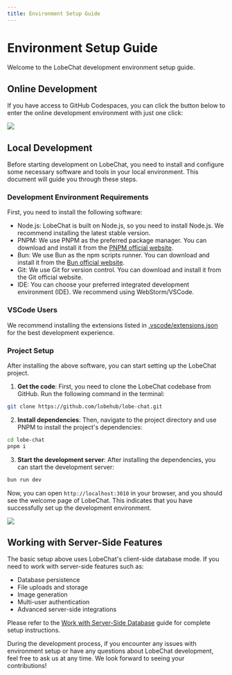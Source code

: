 ```yaml
---
title: Environment Setup Guide
---
```


# Environment Setup Guide

Welcome to the LobeChat development environment setup guide.

## Online Development

If you have access to GitHub Codespaces, you can click the button below to enter the online development environment with just one click:

[![][codespaces-shield]][codespaces-link]

## Local Development

Before starting development on LobeChat, you need to install and configure some necessary software and tools in your local environment. This document will guide you through these steps.

### Development Environment Requirements

First, you need to install the following software:

- Node.js: LobeChat is built on Node.js, so you need to install Node.js. We recommend installing the latest stable version.
- PNPM: We use PNPM as the preferred package manager. You can download and install it from the [PNPM official website](https://pnpm.io/installation).
- Bun: We use Bun as the npm scripts runner. You can download and install it from the [Bun official website](https://bun.com/docs/installation).
- Git: We use Git for version control. You can download and install it from the Git official website.
- IDE: You can choose your preferred integrated development environment (IDE). We recommend using WebStorm/VSCode.

### VSCode Users

We recommend installing the extensions listed in [.vscode/extensions.json](https://github.com/lobehub/lobe-chat/blob/main/.vscode/extensions.json) for the best development experience.

### Project Setup

After installing the above software, you can start setting up the LobeChat project.

1. **Get the code**: First, you need to clone the LobeChat codebase from GitHub. Run the following command in the terminal:

```bash
git clone https://github.com/lobehub/lobe-chat.git
```

2. **Install dependencies**: Then, navigate to the project directory and use PNPM to install the project's dependencies:

```bash
cd lobe-chat
pnpm i
```

3. **Start the development server**: After installing the dependencies, you can start the development server:

```bash
bun run dev
```

Now, you can open `http://localhost:3010` in your browser, and you should see the welcome page of LobeChat. This indicates that you have successfully set up the development environment.

![](https://github-production-user-asset-6210df.s3.amazonaws.com/28616219/274655364-414bc31e-8511-47a3-af17-209b530effc7.png)

## Working with Server-Side Features

The basic setup above uses LobeChat's client-side database mode. If you need to work with server-side features such as:

- Database persistence
- File uploads and storage
- Image generation
- Multi-user authentication
- Advanced server-side integrations

Please refer to the [Work with Server-Side Database](/docs/development/basic/work-with-server-side-database) guide for complete setup instructions.

During the development process, if you encounter any issues with environment setup or have any questions about LobeChat development, feel free to ask us at any time. We look forward to seeing your contributions!

[codespaces-link]: https://codespaces.new/lobehub/lobe-chat
[codespaces-shield]: https://github.com/codespaces/badge.svg
